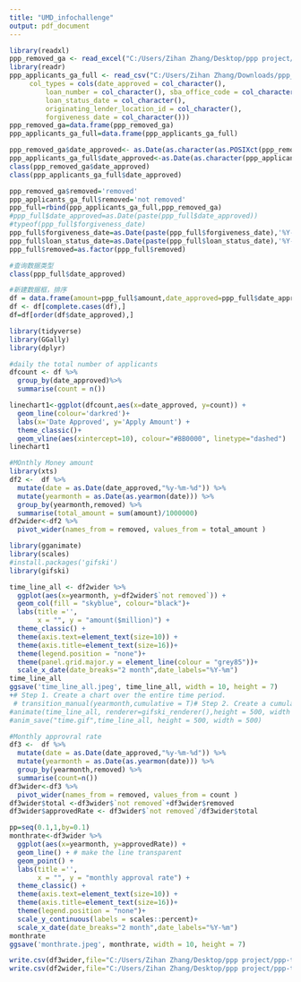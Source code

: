 ```yaml
---
title: "UMD_infochallenge"
output: pdf_document
---
```


```r
library(readxl)
ppp_removed_ga <- read_excel("C:/Users/Zihan Zhang/Desktop/ppp project/ppp-removed-ga.xlsx")
library(readr)
ppp_applicants_ga_full <- read_csv("C:/Users/Zihan Zhang/Downloads/ppp_applicants_ga_full.csv", 
     col_types = cols(date_approved = col_character(), 
         loan_number = col_character(), sba_office_code = col_character(), 
         loan_status_date = col_character(), 
         originating_lender_location_id = col_character(), 
         forgiveness_date = col_character()))
ppp_removed_ga=data.frame(ppp_removed_ga)
ppp_applicants_ga_full=data.frame(ppp_applicants_ga_full)
```
```r
ppp_removed_ga$date_approved<- as.Date(as.character(as.POSIXct(ppp_removed_ga$date_approved)))
ppp_applicants_ga_full$date_approved<-as.Date(as.character(ppp_applicants_ga_full$date_approved))
class(ppp_removed_ga$date_approved)
class(ppp_applicants_ga_full$date_approved)
```

```r
ppp_removed_ga$removed='removed'
ppp_applicants_ga_full$removed='not removed'
ppp_full=rbind(ppp_applicants_ga_full,ppp_removed_ga)
#ppp_full$date_approved=as.Date(paste(ppp_full$date_approved))
#typeof(ppp_full$forgiveness_date)
ppp_full$forgiveness_date=as.Date(paste(ppp_full$forgiveness_date),'%Y-%m-%d')
ppp_full$loan_status_date=as.Date(paste(ppp_full$loan_status_date),'%Y-%m-%d')
ppp_full$removed=as.factor(ppp_full$removed)
```

```r
#查询数据类型
class(ppp_full$date_approved)

#新建数据框，排序
df = data.frame(amount=ppp_full$amount,date_approved=ppp_full$date_approved, removed=ppp_full$removed)
df <- df[complete.cases(df),]
df=df[order(df$date_approved),]
```


```r
library(tidyverse)
library(GGally)
library(dplyr)
```


```r
#daily the total number of applicants
dfcount <- df %>%
  group_by(date_approved)%>%
  summarise(count = n())

linechart1<-ggplot(dfcount,aes(x=date_approved, y=count)) +
  geom_line(colour='darkred')+
  labs(x='Date Approved', y='Apply Amount') +
  theme_classic()+
  geom_vline(aes(xintercept=10), colour="#BB0000", linetype="dashed")
linechart1
```



```r
#MOnthly Money amount
library(xts)
df2 <-  df %>%
  mutate(date = as.Date(date_approved,"%y-%m-%d")) %>%
  mutate(yearmonth = as.Date(as.yearmon(date))) %>%
  group_by(yearmonth,removed) %>%
  summarise(total_amount = sum(amount)/1000000)
df2wider<-df2 %>% 
  pivot_wider(names_from = removed, values_from = total_amount )

library(gganimate)
library(scales)
#install.packages('gifski')
library(gifski)

time_line_all <- df2wider %>%
  ggplot(aes(x=yearmonth, y=df2wider$`not removed`)) +
  geom_col(fill = "skyblue", colour="black")+
  labs(title ='',
       x = "", y = "amount($million)") + 
  theme_classic() +
  theme(axis.text=element_text(size=10)) +
  theme(axis.title=element_text(size=16))+
  theme(legend.position = "none")+
  theme(panel.grid.major.y = element_line(colour = "grey85"))+
  scale_x_date(date_breaks="2 month",date_labels="%Y-%m")
time_line_all
ggsave('time_line_all.jpeg', time_line_all, width = 10, height = 7)
+# Step 1. Create a chart over the entire time period.
 # transition_manual(yearmonth,cumulative = T)# Step 2. Create a cumulative chart using transition_manual.
#animate(time_line_all, renderer=gifski_renderer(),height = 500, width = 700)
#anim_save("time.gif",time_line_all, height = 500, width = 500)
```

```r
#Monthly approvral rate
df3 <-  df %>%
  mutate(date = as.Date(date_approved,"%y-%m-%d")) %>%
  mutate(yearmonth = as.Date(as.yearmon(date))) %>%
  group_by(yearmonth,removed) %>%
  summarise(count=n())
df3wider<-df3 %>% 
  pivot_wider(names_from = removed, values_from = count )
df3wider$total <-df3wider$`not removed`+df3wider$removed
df3wider$approvedRate <- df3wider$`not removed`/df3wider$total

pp=seq(0.1,1,by=0.1)
monthrate<-df3wider %>%
  ggplot(aes(x=yearmonth, y=approvedRate)) +
  geom_line() + # make the line transparent
  geom_point() +
  labs(title ='',
       x = "", y = "monthly approval rate") + 
  theme_classic() +
  theme(axis.text=element_text(size=10)) +
  theme(axis.title=element_text(size=16))+
  theme(legend.position = "none")+
  scale_y_continuous(labels = scales::percent)+
  scale_x_date(date_breaks="2 month",date_labels="%Y-%m")
monthrate
ggsave('monthrate.jpeg', monthrate, width = 10, height = 7)
```

```r
write.csv(df3wider,file="C:/Users/Zihan Zhang/Desktop/ppp project/ppp-timeserie.csv")
write.csv(df2wider,file="C:/Users/Zihan Zhang/Desktop/ppp project/ppp-timeserie2.csv")
```





